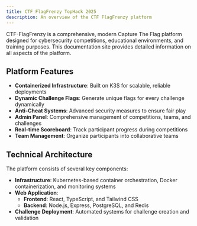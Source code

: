 ```yaml
---
title: CTF FlagFrenzy TopHack 2025
description: An overview of the CTF FlagFrenzy platform
---
```


CTF-FlagFrenzy is a comprehensive, modern Capture The Flag platform designed for cybersecurity competitions, educational environments, and training purposes. This documentation site provides detailed information on all aspects of the platform.

## Platform Features

* **Containerized Infrastructure**: Built on K3S for scalable, reliable deployments
* **Dynamic Challenge Flags**: Generate unique flags for every challenge dynamically
* **Anti-Cheat Systems**: Advanced security measures to ensure fair play
* **Admin Panel**: Comprehensive management of competitions, teams, and challenges
* **Real-time Scoreboard**: Track participant progress during competitions
* **Team Management**: Organize participants into collaborative teams

## Technical Architecture

The platform consists of several key components:

* **Infrastructure**: Kubernetes-based container orchestration, Docker containerization, and monitoring systems
* **Web Application**:
  * **Frontend**: React, TypeScript, and Tailwind CSS
  * **Backend**: Node.js, Express, PostgreSQL, and Redis
* **Challenge Deployment**: Automated systems for challenge creation and validation


